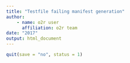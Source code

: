 ```yaml
---
title: "Testfile failing manifest generation"
author:
    - name: o2r user
      affiliation: o2r team
date: "2017"
output: html_document
---
```


```r
quit(save = "no", status = 1)
```
